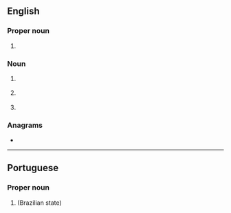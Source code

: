 ==English==

===Proper noun===
{{en-proper noun}}

# {{initialism of|en|Rio de Janeiro}}

===Noun===
{{en-noun|~}}

# {{lb|en|aviation}} {{initialism of|en|regional jet}}
# {{lb|en|telecommunication}} {{initialism of|en|registered jack}}
# {{initialism of|en|{{w|reproductive justice}}}}

===Anagrams===
* {{anagrams|en|a=jr|JR|Jr|Jr.|jr}}

----

==Portuguese==

===Proper noun===
{{head|pt|proper noun}}

# {{initialism of|pt|[[Rio de Janeiro]]}} (Brazilian state)